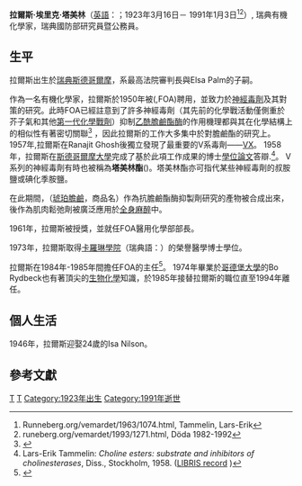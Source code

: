 '''拉爾斯·埃里克·塔美林'''（[[英語|英語]]：'''{{lang|en|Lars-Erik Tammelin}}'''；1923年3月16日－ 1991年1月3日<ref>Runneberg.org/vemardet/1963/1074.html, Tammelin, Lars-Erik</ref><ref>runeberg.org/vemardet/1993/1271.html, Döda 1982-1992</ref>）, 瑞典有機化學家，瑞典國防部研究員暨公務員。

== 生平 ==

拉爾斯出生於[[瑞典|瑞典]][[斯德哥爾摩|斯德哥爾摩]]，系最高法院審判長{{lang|en|Erik Tammelin}}與Elsa Palm的子嗣。

作為一名有機化學家，拉爾斯於1950年被{{tsl|en|Swedish Defence Research Agency|前瑞典國防研究部}}({{lang|sv|Försvarets forskningsanstalt}},FOA)聘用，並致力於[[神經毒劑|神經毒劑]]及其對策的研究。此時FOA已經註意到了許多神經毒劑（其先前的化學戰活動僅側重於芥子氣和其他[[第一代化學戰劑|第一代化學戰劑]]）抑制[[乙酰膽鹼酯酶|乙酰膽鹼酯酶]]的作用機理都與其在化學結構上的相似性有著密切關聯<ref>{{cite journal |last1=Larsson |first1=Lennart |year=1995 |title=Nervgasforskning under två decennier - en översikt |trans_title =Nerve gas research during two decades - an overview |journal= Försvarets forskningsanstalt 1945-1995 |pages=185–188 |editor = Littke, Ann Kathrine & Sundström, Olle |publisher = Försvarets forskningsanstalt |isbn = 91-87184-39-7 |language = sv }}</ref> ，因此拉爾斯的工作大多集中於對膽鹼酯的研究上。 1957年,拉爾斯在Ranajit Ghosh後獨立發現了最重要的V系毒劑——[[VX_(神經毒劑)|VX]]。 1958年，拉爾斯在[[斯德哥爾摩大學|斯德哥爾摩大學]]完成了基於此項工作成果的博士[[論文|學位論文]]答辯.<ref>Lars-Erik Tammelin: ''Choline esters: substrate and inhibitors of cholinesterases '', Diss., Stockholm, 1958. ([http://libris.kb.se/bib/9470776 LIBRIS record] {{Wayback|url=http://libris.kb.se/bib/9470776 |date=20190520083854 }})</ref>。 V系列的神經毒劑有時也被稱為'''塔美林酯'''({{lang|en|Tammelin esters}})。塔美林酯亦可指代某些神經毒劑的叔胺鹽或碘化季胺鹽。

在此期間，'''{{lang|en|Succinylcholine}}'''（[[琥珀膽鹼|琥珀膽鹼]]，商品名'''{{lang|en|Celocurin}}'''）作為抗膽鹼酯酶抑製劑研究的產物被合成出來，後作為肌肉鬆弛劑被廣泛應用於[[全身麻醉|全身麻醉]]中。

1961年，拉爾斯被授{{tsl|en|Gustaf Ljunggren|古斯塔夫·瓊格倫}}獎，並就任FOA醫用化學部部長。

1973年，拉爾斯取得[[卡羅琳學院|卡羅琳學院]]（瑞典語：{{lang|sv|Karolinska Institutet}}）的榮譽醫學博士學位。

拉爾斯在1984年-1985年間擔任FOA的主任<ref>{{cite journal|last1=Agrell |first1=Wilhelm |title=Svenska förintelsevapen |editor =Wilhelm Agrell |year=2002 |publisher=Historiska Media |isbn= 91-89442-49-0 |language = sv }}</ref>。 1974年畢業於[[哥德堡大學|哥德堡大學]]的Bo Rydbeck也有著頂尖的[[生物化學|生物化學]]知識，於1985年接替拉爾斯的職位直至1994年離任。

== 個人生活 ==

1946年，拉爾斯迎娶24歲的Isa Nilson。

== 參考文獻 ==
{{reflist}}

[[Category:瑞典化學家|T]]
[[Category:斯德哥爾摩大學校友|T]]
[[Category:1923年出生|Category:1923年出生]]
[[Category:1991年逝世|Category:1991年逝世]]